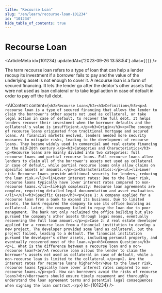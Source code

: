 ```yaml
---
title: "Recourse Loan"
slug: "/en/learn/recourse-loan-101234"
id: "101234"
hide_table_of_contents: true
---
```



# Recourse Loan

<ArticleMeta id={101234} updatedAt={'2023-09-26 13:58:54'} alias={`[]`} />
<div className='border-solid border-b border-t-0 my-4 border-[var(--ifm-color-gray-300)]' />

The term recourse loan refers to a type of loan that can help a lender recoup its investment if a borrower fails to pay and the value of the underlying asset is not enough to cover it. A recourse loan is a form of secured financing. It lets the lender go after the debtor's other assets that were not used as loan collateral or to take legal action in case of default in order to pay off the full debt.

<AIContent content={`<h2>Recourse Loan</h2><h3>Definition</h3><p>A recourse loan is a type of secured financing that allows the lender to claim the borrower's other assets not used as collateral, or take legal action in case of default, to recover the full debt. It helps lenders recover their investment when the borrower defaults and the collateral's value is insufficient.</p><h3>Origin</h3><p>The concept of recourse loans originated from traditional mortgage and secured loans. As financial markets evolved, lenders needed more security measures to mitigate risks, leading to the development of recourse loans. They became widely used in commercial and real estate financing in the mid-20th century.</p><h3>Categories and Characteristics</h3><p>Recourse loans are mainly divided into two categories: full recourse loans and partial recourse loans. Full recourse loans allow lenders to claim all of the borrower's assets not used as collateral in case of default, while partial recourse loans only allow claims on specific assets or amounts.</p><p>Characteristics:</p><ul><li>Lower risk: Recourse loans provide additional security for lenders, reducing the loan risk.</li><li>Lower interest rates: Due to the lower risk, recourse loans typically have lower interest rates compared to non-recourse loans.</li><li>High complexity: Recourse loan agreements are complex, requiring detailed legal documentation and asset evaluation.</li></ul><h3>Specific Cases</h3><p>Case 1: A company applied for a recourse loan from a bank to expand its business. Due to limited assets, the bank required the company to use its office building as collateral. Later, the company failed to repay the loan due to poor management. The bank not only reclaimed the office building but also pursued the company's other assets through legal means, eventually recovering the full loan amount.</p><p>Case 2: A real estate developer applied for a recourse loan from a financial institution to develop a new project. The developer provided some land as collateral, but the project failed, leading to a default. The financial institution pursued the developer's other assets, including personal property, and eventually recovered most of the loan.</p><h3>Common Questions</h3><p>1. What is the difference between a recourse loan and a non-recourse loan?<br/>A recourse loan allows the lender to claim the borrower's assets not used as collateral in case of default, while a non-recourse loan is limited to the collateral.</p><p>2. Are the interest rates for recourse loans higher?<br/>Due to the lower risk, recourse loans typically have lower interest rates compared to non-recourse loans.</p><p>3. How can borrowers avoid the risks of recourse loans?<br/>Borrowers should ensure timely repayment and thoroughly understand the loan agreement terms and potential legal consequences when signing the loan contract.</p>`} id={101234} />
